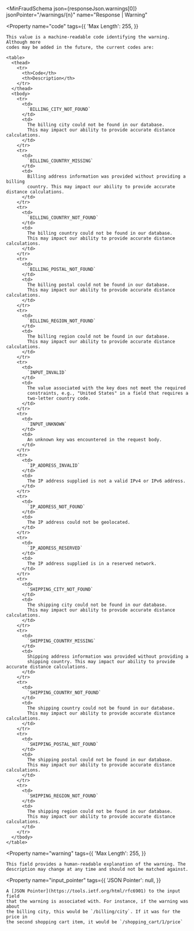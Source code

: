 
<MinFraudSchema
  json={responseJson.warnings[0]}
  jsonPointer="/warnings/{n}"
  name="Response | Warning"
>
  <Property
    name="code"
    tags={{
      'Max Length': 255,
    }}
  >
    This value is a machine-readable code identifying the warning. Although more
    codes may be added in the future, the current codes are:

    <table>
      <thead>
        <tr>
          <th>Code</th>
          <th>Description</th>
        </tr>
      </thead>
      <tbody>
        <tr>
          <td>
            `BILLING_CITY_NOT_FOUND`
          </td>
          <td>
            The billing city could not be found in our database.
            This may impact our ability to provide accurate distance calculations.
          </td>
        </tr>
        <tr>
          <td>
            `BILLING_COUNTRY_MISSING`
          </td>
          <td>
            Billing address information was provided without providing a billing
            country. This may impact our ability to provide accurate distance calculations.
          </td>
        </tr>
        <tr>
          <td>
            `BILLING_COUNTRY_NOT_FOUND`
          </td>
          <td>
            The billing country could not be found in our database.
            This may impact our ability to provide accurate distance calculations.
          </td>
        </tr>
        <tr>
          <td>
            `BILLING_POSTAL_NOT_FOUND`
          </td>
          <td>
            The billing postal could not be found in our database.
            This may impact our ability to provide accurate distance calculations.
          </td>
        </tr>
        <tr>
          <td>
            `BILLING_REGION_NOT_FOUND`
          </td>
          <td>
            The billing region could not be found in our database.
            This may impact our ability to provide accurate distance calculations.
          </td>
        </tr>
        <tr>
          <td>
            `INPUT_INVALID`
          </td>
          <td>
            The value associated with the key does not meet the required
            constraints, e.g., "United States" in a field that requires a
            two-letter country code.
          </td>
        </tr>
        <tr>
          <td>
            `INPUT_UNKNOWN`
          </td>
          <td>
            An unknown key was encountered in the request body.
          </td>
        </tr>
        <tr>
          <td>
            `IP_ADDRESS_INVALID`
          </td>
          <td>
            The IP address supplied is not a valid IPv4 or IPv6 address.
          </td>
        </tr>
        <tr>
          <td>
            `IP_ADDRESS_NOT_FOUND`
          </td>
          <td>
            The IP address could not be geolocated.
          </td>
        </tr>
        <tr>
          <td>
            `IP_ADDRESS_RESERVED`
          </td>
          <td>
            The IP address supplied is in a reserved network.
          </td>
        </tr>
        <tr>
          <td>
            `SHIPPING_CITY_NOT_FOUND`
          </td>
          <td>
            The shipping city could not be found in our database.
            This may impact our ability to provide accurate distance calculations.
          </td>
        </tr>
        <tr>
          <td>
            `SHIPPING_COUNTRY_MISSING`
          </td>
          <td>
            Shipping address information was provided without providing a
            shipping country. This may impact our ability to provide accurate distance calculations.
          </td>
        </tr>
        <tr>
          <td>
            `SHIPPING_COUNTRY_NOT_FOUND`
          </td>
          <td>
            The shipping country could not be found in our database.
            This may impact our ability to provide accurate distance calculations.
          </td>
        </tr>
        <tr>
          <td>
            `SHIPPING_POSTAL_NOT_FOUND`
          </td>
          <td>
            The shipping postal could not be found in our database.
            This may impact our ability to provide accurate distance calculations.
          </td>
        </tr>
        <tr>
          <td>
            `SHIPPING_REGION_NOT_FOUND`
          </td>
          <td>
            The shipping region could not be found in our database.
            This may impact our ability to provide accurate distance calculations.
          </td>
        </tr>
      </tbody>
    </table>

  </Property>

  <Property
    name="warning"
    tags={{
      'Max Length': 255,
    }}
  >
    This field provides a human-readable explanation of the warning. The
    description may change at any time and should not be matched against.
  </Property>

  <Property
    name="input_pointer"
    tags={{
      'JSON Pointer': null,
    }}
  >
    A [JSON Pointer](https://tools.ietf.org/html/rfc6901) to the input field
    that the warning is associated with. For instance, if the warning was about
    the billing city, this would be `/billing/city`. If it was for the price in
    the second shopping cart item, it would be `/shopping_cart/1/price`
  </Property>
</MinFraudSchema>
